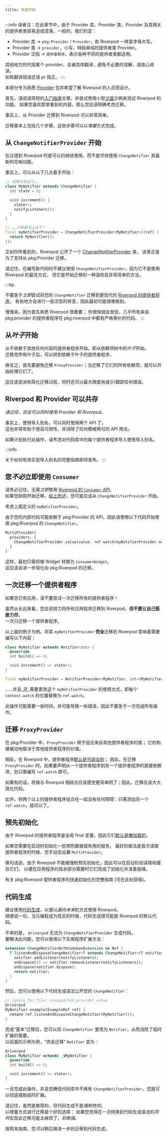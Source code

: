 ```yaml
---
title: 快速开始
---
```


:::info
译者注：在此章节中，由于 Provider 库，Provider 类，Provider 及其相关的提供者类容易造成混淆，一般的，我们约定：  
- Provider 库 -> `pkg:Provider` / `Provider`，和 Riverpod 一样首字母大写。
- Provider 类 -> `provider`，小写，特指单纯的提供者类 Provider。
- Provider 泛指 -> `提供者程序`，表示各种不同的提供者类都适用。

其他地方的代指某个 provider，会被具体翻译，避免不必要的误解，请放心阅读。  
如有翻译错误还请 pr 指正。
:::

<!---
This section is designed for people familiar with the [Provider] package who
wants to learn about Riverpod.
-->
本部分专为熟悉 [Provider] 包并希望了解 Riverpod 的人员而设计。

<!---
Before anything, read the short [getting started] article and try out the small
[sandbox] example to test Riverpod's features out. If you like what you see there, you should then
definitively consider a migration.
-->
首先，请阅读简短的[入门指南]文章，并尝试使用小型[沙盒]示例来测试 Riverpod 的功能。
如果您喜欢那里看到的内容，那么您应该明确考虑迁移。

<!---
Indeed, migrating from Provider to Riverpod can be very straightforward.  
-->
事实上，从 Provider 迁移到 Riverpod 可以非常简单。

<!---
Migrating basically consists in a few steps that can be done in an *incremental* way.
-->
迁移基本上包括几个步骤，这些步骤可以以*增量*方式完成。

<!---
## Start with `ChangeNotifierProvider`
-->
## 从 `ChangeNotifierProvider` 开始

<!---
It's fine to keep using `ChangeNotifier` while transitioning towards Riverpod,
and not use its latest fancy features ASAP.
-->
在过渡到 Riverpod 时是可以的继续使用，而不是尽快使用 `ChangeNotifier` 其最新的花哨功能。

<!---
Indeed, the following is perfectly fine to start with:
-->
事实上，可以从以下几点着手开始：

```dart
// 如果你有这个……
class MyNotifier extends ChangeNotifier {
  int state = 0;

  void increment() {
    state++;
    notifyListeners();
  }
}

// ……只需要加上这个！
final myNotifierProvider = ChangeNotifierProvider<MyNotifier>((ref) {
  return MyNotifier();
});
```

<!---
As you can see Riverpod exposes a [ChangeNotifierProvider] class,
which is there precisely to support migrations from pkg:Provider.
-->
正如你所看到的，Riverpod 公开了一个 [ChangeNotifierProvider] 类，
该类正是为了支持从 pkg:Provider 迁移。

<!---
Keep in mind that this provider is not recommended when writing new code,
and it is not the best way to use Riverpod, but it's a gentle and very easy way to start your migration.
-->
请记住，在编写新代码时不建议使用 `ChangeNotifierProvider`，因为它不是使用 Riverpod 的最佳方式，
但它是开始迁移的一种温和且非常简单的方法。

:::tip
<!---
There is no rush to *immediately* try to change your `ChangeNotifier`s into the more modern [Riverpod's providers].
Some requite a bit of a paradigm shift, so it may be difficult to do initially.  
-->
不要急于*立即*尝试将您的 `ChangeNotifier` 迁移到更现代的 [Riverpod 的提供者程序]。
有些地方会进行一些泛型的转变，因此最初可能很难做到。

<!---
Take your time, as it is important to get yourself familiar with Riverpod first;
you'll quickly find out that *almost* all Providers from pkg:provider have a strict equivalent in pkg:riverpod.
-->
慢慢来，因为首先熟悉 Riverpod 很重要；
你很快就会发现，几乎所有来自 pkg:provider 的提供者程序在 pkg:riverpod 中都有严格等价的代码。
:::

<!---
## Starts with *leaves*
-->
## 从*叶子*开始

<!---
Start with Providers that do not depend on anything else, i.e. start with the *leaves* in your dependency tree.  
Once you have migrated all of the leaves, you can then move on to the providers that depend on leaves.
-->
从不依赖于其他任何内容的提供者程序开始，即从依赖项树中的*叶子*开始。  
迁移完所有叶子后，可以转到依赖于叶子的提供者程序。

<!---
In other words, avoid migrating `ProxyProvider`s at first; tackle them once all of their dependencies have been migrated.
-->
换言之，首先要避免迁移 `ProxyProvider`；当迁移了它们的所有依赖项，就可以开始处理它们了。

<!---
This should boost and simplify the migration process, while also minimizing / tracking down any errors.
-->
这应该促进和简化迁移过程，同时还可以最大限度地减少/跟踪任何错误。


<!---
## Riverpod and Provider can coexist
-->
## Riverpod 和 Provider 可以共存

<!---
*Keep in mind that it is entirely possible to use both Provider and Riverpod at the same time.*
-->

*请记住，完全可以同时使用 Provider 和 Riverpod。*

<!---
Indeed, using import aliases, it is possible to use the two APIs altogheter.  
This is also great for readibilty and it removes any ambiguous API usage.
-->
事实上，使用导入别名，可以同时使用两个 API 了。  
这也非常有助于提高可用性，并消除了任何模棱两可的 API 用法。

<!---
If you plan on doing this, consider using import aliases for each Provider import in your codebase.
-->
如果计划执行此操作，请考虑对代码库中的每个提供者程序导入使用导入别名。

:::info
<!---
A full guide onto how to effectively implement import aliases is incoming soon.
-->
关于如何有效实现导入别名的完整指南即将发布。
:::


<!---
## You don't *have to* use `Consumer` right away
-->
## 您*不必*立即使用 `Consumer`

<!---
It's important to keep in mind that there is no need to *immediately* use [Riverpod's `Consumer` APIs].  
If you've just started the migration, [as mentioned above], you should probably start with `ChangeNotifierProvider`.
-->
请务必记住，无需*立即*使用 [Riverpod 的 `Consumer` API]。  
如果您刚刚开始迁移，[如上所述]，您可能应该从 `ChangeNotifierProvider` 开始。

<!---
Consider `myNotifierProvider`, defined above.
-->
考虑上面定义的 `myNotifierProvider`。

<!---
Since your inner code is probably depending on pkg:Provider's APIs, use the following to start consuming `ChangeNotifier`s with pkg:Riverpod.
-->
由于您的内部代码可能依赖于 pkg:Provider 的 API，因此请使用以下代码开始使用 pkg:Riverpod 的 `ChangeNotifier`。

```dart
MultiProvider(
  providers: [
    ChangeNotifierProvider.value(value: ref.watch(myNotifierProvider.notifier)),
  ]
)
```

<!---
This way, only the root Widget has to be initially converted into a `ConsumerWidget`.  
This should ease the migration towards pkg:Riverpod even more.
-->
这样，最初只需将根 Widget 转换为 `ConsumerWidget`。  
这应该会进一步简化向 pkg:Riverpod 的迁移。


<!---
## Migrate one Provider at a time
-->
## 一次迁移一个提供者程序

<!---
If you have an existing app, don't try to migrate all your providers at once!
-->
如果您已有应用，请不要尝试一次迁移所有的提供者程序！

<!---
While you should strive toward moving all your application to Riverpod in the long-run, 
**don't burn yourself out**.  
Do it one provider at a time.  
-->
虽然从长远来看，您应该努力将所有应用程序迁移到 Riverpod，**但不要让自己筋疲力尽**。  
一次只迁移一个提供者程序。

<!---
Take the above example. **Fully** migrating that `myNotifierProvider` to Riverpod means writing the following:
-->
以上面的例子为例。将其 `myNotifierProvider` **完全**迁移到 Riverpod 意味着需要编写以下内容：

```dart
class MyNotifier extends Notifier<int> {
  @override
  int build() => 0;

  void increment() => state++;
}

final myNotifierProvider = NotifierProvider<MyNotifier, int>(MyNotifier.new);
```

<!---
.. and it's _also_ needed to change how that provider is consumed, i.e. writing `ref.watch` in the place of each `context.watch` for this provider.
-->
……并且_还_需要更改这个 `myNotifierProvider` 的使用方式，即每个 `context.watch` 的位置替换为 `ref.watch`。

<!---
This operation might take some time and might lead to some errors, so don't rush doing this all at once.
-->
此操作可能需要一些时间，并可能导致一些错误，因此不要急于一次完成所有操作。

<!---
## Migrating `ProxyProvider`s
-->
## 迁移 `ProxyProvider`

<!---
Within pkg:Provider, `ProxyProvider` is used to combine values from other Providers;
its build depends on the value of other providers, reactively.
-->
在 pkg:Provider 中，`ProxyProvider` 用于组合来自其他提供者程序的值；
它的构建被动地取决于其他提供者程序的价值。

<!---
With Riverpod, instead, Providers [are composable by default]; therefore, when migrating a `ProxyProvider`
you'll simply need to write `ref.watch` if you want to declare a direct dependency from a Provider to another.
-->
相反，在 Riverpod 中，提供者程序[默认是可组合的]；
因此，在迁移 `ProxyProvider` 时，如果要声明从一个提供者程序到另一个提供者程序的直接依赖项，则只需编写 `ref.watch` 即可。

<!---
If anything, combining values with Riverpod should feel simpler and straightforward; thus, the migration should greatly
simplify your code.
-->
如果有的话，将值与 Riverpod 相结合应该感觉更简单明了；因此，迁移应该大大简化代码。

<!---
Furthermore, there are no shanenigans about combining more than two providers together:
just add another `ref.watch` and you'll be good to go.
-->
此外，将两个以上的提供者程序组合在一起没有任何障碍：只需添加另一个 `ref.watch`，就可以了。

<!---
## Eager initialization
-->
## 预先初始化

<!---
Since Riverpod's providers are final global variables, they are [lazy by default].
-->
由于 Riverpod 的提供者程序是全局 final 变量，因此它们[默认是懒加载的]。

<!---
If you need to initialize some warm-up data or a useful service on startup,
the best way to do it is to first read your provider in the place where you used to put `MultiProvider`.
-->
如果您需要在启动时初始化一些预热数据或有用的服务，
最好的做法是首次读取提供者程序的时候，您手动去设置 `MultiProvider`。

<!---
In other words, since Riverpod can't be forced to be eager initialized, they can be read and cached
in your startup phase, so that they're warm and ready when needed inside the rest of your application.
-->
换句话说，由于 Riverpod 不能被强制预先初始化，因此可以在启动阶段读取和缓存它们，
以便在应用程序的其余部分需要时它们完成了初始化并准备就绪。

<!---
A full guide about eager initialization of pkg:Riverpod's providers [is available here].
-->
有关 pkg:Riverpod 提供者程序的快速初始化的完整指南 [可在此处获得]。

<!---
## Code Generation
-->
## 代码生成

<!---
[Code generation] is recommended to use Riverpod the *future-proof* way.  
As a side note, chances are that when metaprogramming will be a thing, codegen will be default for Riverpod.
-->
建议使用[代码生成]，以便以*面向未来*的方式使用 Riverpod。  
顺便说一句，当元编程成为现实的时候，代码生成很可能是 Riverpod 的默认代码。

<!---
Unluckily, `@riverpod` can't generate code for `ChangeNotifierProvider`.  
To overcome this, you can use the following utility extesion method:
-->
不幸的是， `@riverpod` 无法为 `ChangeNotifierProvider` 生成代码。  
要解决此问题，您可以使用以下实用程序扩展方法：

```dart
extension ChangeNotifierWithCodeGenExtension on Ref {
  T listenAndDisposeChangeNotifier<T extends ChangeNotifier>(T notifier) {
    notifier.addListener(notifyListeners);
    onDispose(() => notifier.removeListener(notifyListeners));
    onDispose(notifier.dispose);
    return notifier;
  }
}
```

<!---
And then, you can expose your `ChangeNotifier` with the following codegen syntax:
-->
然后，您可以使用以下代码生成语法公开您的 `ChangeNotifier`：

```dart
// ignore_for_file: unsupported_provider_value
@riverpod
MyNotifier example(ExampleRef ref) {
  return ref.listenAndDisposeChangeNotifier(MyNotifier());
}
```

<!---
Once the "base" migration is done, you can change your `ChangeNotifier` to `Notifier`,
thus eliminating the need for temporary extensions.  
Taking up the previous examples, a "fully migrated" `Notifier` becomes:
-->
完成“基本”迁移后，您可以将 `ChangeNotifier` 更改为 `Notifier`，从而消除了临时扩展的需要。  
以前面的示例为例，“完全迁移” `Notifier` 变为：

```dart
@riverpod
class MyNotifier extends _$MyNotifier {
  @override
  int build() => 0;

  void increment() => state++;
}
```

<!---
Once this is done, and you're positive that there are no more `ChangeNotifierProvider`s 
in your codebase, you can get rid of the temporary extension definitively.
-->
一旦完成此操作，并且您确信代码库中不再有 `ChangeNotifierProvider`，您就可以彻底摆脱临时扩展。

<!---
Keep in mind that, while being recommended, codegen is not *mandatory*.  
It's good to reason about migrations incrementally:
if you feel like that implementing this migration *while* transitioning to
the code generation syntax in one single take might be too much, *that's fine*.
-->
请记住，虽然是推荐的，但代码生成不是*强制性的*。  
以增量方式进行迁移是个好的选择：
如果您觉得在一次转换到代码生成语法的*同时*实现此迁移可能太麻烦了，*别勉强*。

<!---
Following this guide, you *can* migrate towards codegen as a further step forward, later on.
-->
按照本指南，您*可以*稍后做进一步的迁移到代码生成。

[getting started]: /docs/introduction/getting_started
[sandbox]: https://dartpad.dev/?null_safety=true&id=ef06ab3ce0b822e6cc5db0575248e6e2
[provider]: https://pub.dev/packages/provider
[ChangeNotifierProvider]: /docs/providers/change_notifier_provider
[Code generation]: /docs/concepts/about_code_generation
[Riverpod's providers]: /docs/providers/notifier_provider
[are composable by default]: /docs/from_provider/motivation#combining-providers-is-hard-and-error-prone
[as mentioned above]: /docs/from_provider/quickstart#start-with-changenotifierprovider
[Riverpod's `Consumer` APIs]: /docs/concepts/reading
[lazy by default]: /docs/concepts/provider_lifecycles

[入门指南]: /docs/introduction/getting_started
[沙盒]: https://dartpad.dev/?null_safety=true&id=ef06ab3ce0b822e6cc5db0575248e6e2
<!--- TODO(yang-lile): 记得修复链接 -->
[默认是可组合的]: /docs/from_provider/motivation#combining-providers-is-hard-and-error-prone
[如上所述]: /docs/from_provider/quickstart#从-changenotifierprovider-开始
[Riverpod 的 `Consumer` API]: /docs/concepts/reading
[默认是懒加载的]: /docs/concepts/provider_lifecycles
[代码生成]: /docs/concepts/about_code_generation
[Riverpod 的提供者程序]: /docs/providers/notifier_provider